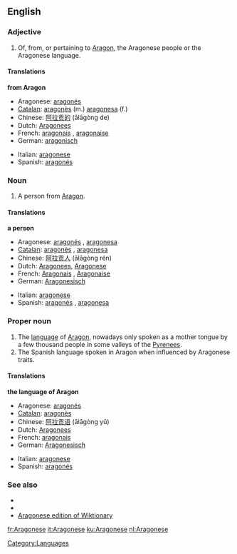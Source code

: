 ==English==
{{wikipedia|Aragonese language}}
===Adjective===
{{en-adj|-}}

# Of, from, or pertaining to [[Aragon]], the Aragonese people or the Aragonese language. 

====Translations====
'''from Aragon'''
{{top}}
*Aragonese: [[aragonés]]
*[[Catalan]]: [[aragonès]] (m.) [[aragonesa]] (f.)
*Chinese: [[阿拉贡的]] (ālāgòng de)
*Dutch: [[Aragonees]]
*French: [[aragonais]] {{m}}, [[aragonaise]] {{f}}
*German: [[aragonisch]]
{{mid}}
*Italian: [[aragonese]]
*Spanish: [[aragonés]]
{{bottom}}

===Noun===
{{en-noun|pl=Aragonese}}

# A person from [[Aragon]].

====Translations====
'''a person'''
{{top}}
*Aragonese: [[aragonés]] {{m}}, [[aragonesa]] {{f}}
*[[Catalan]]: [[aragonès]] {{m}}, [[aragonesa]] {{f}}
*Chinese: [[阿拉贡人]] (ālāgòng rén)
*Dutch: [[Aragonees]], {{m}} [[Aragonese]] {{f}}
*French: [[Aragonais]] {{m}}, [[Aragonaise]] {{f}}
*German: [[Aragonesisch]]
{{mid}}
*Italian: [[aragonese]]
*Spanish: [[aragonés]] {{m}}, [[aragonesa]] {{f}}
{{bottom}}

===Proper noun===
{{en-proper noun}}

# The [[language]] of [[Aragon]], nowadays only spoken as a mother tongue by a few thousand people in some valleys of the [[Pyrenees]].
# The Spanish language spoken in Aragon when influenced by Aragonese traits.

====Translations====
'''the language of Aragon'''
{{top}}
*Aragonese: [[aragonés]]
*[[Catalan]]: [[aragonès]]
*Chinese: [[阿拉贡语]] (ālāgòng yǔ)
*Dutch: [[Aragonees]]
*French: [[aragonais]] {{m}}
*German: [[Aragonesisch]]
{{mid}}
*Italian: [[aragonese]]
*Spanish: [[aragonés]]
{{bottom}}

===See also===
{{interwiktionary|code=an}}

*{{langcat}}
*{{pedialite|Aragonese language}}
*[[:an:|Aragonese edition of Wiktionary]]
{{ethnologue|lang=Aragonese|code=arg}}

[[Category:Languages]]

[[fr:Aragonese]]
[[it:Aragonese]]
[[ku:Aragonese]]
[[nl:Aragonese]]